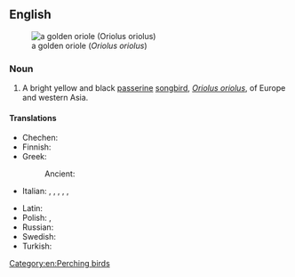 ==English==
[[File:Oriole 2.jpg|thumbnail|a golden oriole (''Oriolus oriolus'')]]

===Noun===
{{wikipedia|Golden оriole}}
{{en-noun}}

# A bright yellow and black [[passerine]] [[songbird]], ''[[Oriolus oriolus]]'', of Europe and western Asia.

====Translations====
{{trans-top|bird}}
* Chechen: {{t|ce|селасат}}
* Finnish: {{t+|fi|kuhankeittäjä}}
* Greek:
*: Ancient: {{t|grc|ἴκτερος|m|sc=polytonic}}
* Italian: {{t+|it|rigogolo|m}}, {{t+|it|oriolo|m}}, {{t|it|giallone|m}}, {{t|it|rubbiolo|m}}, {{t+|it|pappafico|m}} {{qualifier|Veneto}}, {{t|it|beccafico reale|m}}
{{trans-mid}}
* Latin: {{t+|la|icterus|m}}
* Polish: {{t+|pl|wilga|f}}, {{t|pl|boguwola|f}} {{qualifier|archaic}}
* Russian: {{t+|ru|и́волга|f}}
* Swedish: {{t+|sv|sommargylling|c}}
* Turkish: {{t+|tr|sarıasma}}
{{trans-bottom}}

[[Category:en:Perching birds]]